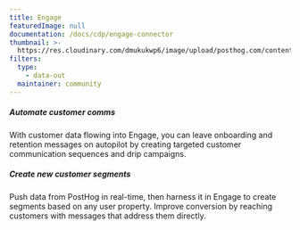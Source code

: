 ```yaml
---
title: Engage
featuredImage: null
documentation: /docs/cdp/engage-connector
thumbnail: >-
  https://res.cloudinary.com/dmukukwp6/image/upload/posthog.com/contents/cdp/thumbnails/engage_logo.png
filters:
  type:
    - data-out
  maintainer: community
---
```


<Section
    divider={false}
    title="Send customer data and events to Engage, to be used for customer segmentation and marketing automation."
    size="full"
    cols={2}
>
    <div>
        <h5>Automate customer comms</h5>
        <p>With customer data flowing into Engage, you can leave onboarding and retention messages on autopilot by creating targeted customer communication sequences and drip campaigns.</p>
    </div>
    <div>
        <h5>Create new customer segments</h5>
        <p>Push data from PostHog in real-time, then harness it in Engage to create segments based on any user property. Improve conversion by reaching customers with messages that address them directly.</p>
    </div>
</Section>

<TutorialsSlider topic="engage" />

<Documentation />
